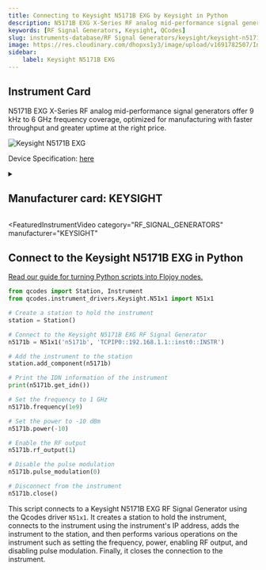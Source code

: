 ```yaml
---
title: Connecting to Keysight N5171B EXG by Keysight in Python
description: N5171B EXG X-Series RF analog mid-performance signal generators offer 9 kHz to 6 GHz frequency coverage, optimized for manufacturing with faster throughput and greater uptime at the right price.
keywords: [RF Signal Generators, Keysight, QCodes] 
slug: instruments-database/RF Signal Generators/keysight/keysight-n5171b-exg 
image: https://res.cloudinary.com/dhopxs1y3/image/upload/v1691782507/Instruments/RF%20Signal%20Generator/Keysight-N5171B-EXG/Keysight-N5171B-EXG.jpg
sidebar:
    label: Keysight N5171B EXG 
---
```



## Instrument Card

N5171B EXG X-Series RF analog mid-performance signal generators offer 9 kHz to 6 GHz frequency coverage, optimized for manufacturing with faster throughput and greater uptime at the right price.



![Keysight N5171B EXG](https://res.cloudinary.com/dhopxs1y3/image/upload/v1691782507/Instruments/RF%20Signal%20Generator/Keysight-N5171B-EXG/Keysight-N5171B-EXG.jpg)

Device Specification: [here](https://www.keysight.com/us/en/assets/7018-03381/data-sheets/5991-0039.pdf)

<details style={{ marginTop: "15px"}}>
<summary><h2 style={{display:'inline'}}>Manufacturer card: KEYSIGHT</h2></summary>

![KEYSIGHT](https://res.cloudinary.com/dhopxs1y3/image/upload/v1692125973/Instruments/Vendor%20Logos/Keysight.png)

Keysight Technologies, or Keysight, is an American company that manufactures electronics test and measurement equipment and software

- Headquarters: USA
- Yearly Revenue (millions, USD): 5420
- Vendor Website: [here](https://www.keysight.com/us/en/home.html)

</details>


<FeaturedInstrumentVideo
  category="RF_SIGNAL_GENERATORS"
  manufacturer="KEYSIGHT"
></FeaturedInstrumentVideo>

## Connect to the Keysight N5171B EXG in Python

[Read our guide for turning Python scripts into Flojoy nodes.](https://docs.flojoy.ai/contribution/blocks/custom-flojoy-block/)



<Tabs>
<TabItem value="Flojoy" label="Flojoy" className="flojoy-instrument-tabs">

<NodeCardCollection category="RF_SIGNAL_GENERATORS" manufacturer="Keysight"></NodeCardCollection>

</TabItem>
<TabItem value="QCodes" label="QCodes">

```python
from qcodes import Station, Instrument
from qcodes.instrument_drivers.Keysight.N51x1 import N51x1

# Create a station to hold the instrument
station = Station()

# Connect to the Keysight N5171B EXG RF Signal Generator
n5171b = N51x1('n5171b', 'TCPIP0::192.168.1.1::inst0::INSTR')

# Add the instrument to the station
station.add_component(n5171b)

# Print the IDN information of the instrument
print(n5171b.get_idn())

# Set the frequency to 1 GHz
n5171b.frequency(1e9)

# Set the power to -10 dBm
n5171b.power(-10)

# Enable the RF output
n5171b.rf_output(1)

# Disable the pulse modulation
n5171b.pulse_modulation(0)

# Disconnect from the instrument
n5171b.close()
```

This script connects to a Keysight N5171B EXG RF Signal Generator using the Qcodes driver `N51x1`. It creates a station to hold the instrument, connects to the instrument using the instrument's IP address, adds the instrument to the station, and then performs various operations on the instrument such as setting the frequency, power, enabling RF output, and disabling pulse modulation. Finally, it closes the connection to the instrument.

</TabItem>
</Tabs>